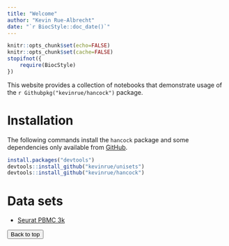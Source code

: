 ```yaml
---
title: "Welcome"
author: "Kevin Rue-Albrecht"
date: "`r BiocStyle::doc_date()`"
---
```


```r
knitr::opts_chunk$set(echo=FALSE)
knitr::opts_chunk$set(cache=FALSE)
stopifnot({
    require(BiocStyle)
})
```

This website provides a collection of notebooks that demonstrate usage of the `r Githubpkg("kevinrue/hancock")` package.

# Installation

The following commands install the `hancock` package and some dependencies only available from [GitHub](https://github.com).

```r
install.packages("devtools")
devtools::install_github("kevinrue/unisets")
devtools::install_github("kevinrue/hancock")
```

# Data sets

- [Seurat PBMC 3k](0-Seurat_PBMC3k_tutorial_TENxPBMCData.html)

<button onclick="topFunction()" id="myBtn" title="Go to top">Back to top</button>
